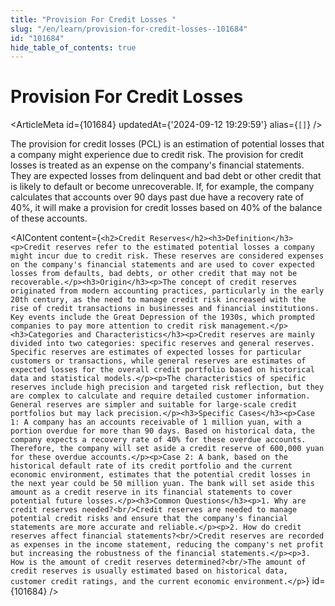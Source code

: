 ```yaml
---
title: "Provision For Credit Losses "
slug: "/en/learn/provision-for-credit-losses--101684"
id: "101684"
hide_table_of_contents: true
---
```



# Provision For Credit Losses 

<ArticleMeta id={101684} updatedAt={'2024-09-12 19:29:59'} alias={`[]`} />
<div className='border-solid border-b border-t-0 my-4 border-[var(--ifm-color-gray-300)]' />

The provision for credit losses (PCL) is an estimation of potential losses that a company might experience due to credit risk. The provision for credit losses is treated as an expense on the company's financial statements. They are expected losses from delinquent and bad debt or other credit that is likely to default or become unrecoverable. If, for example, the company calculates that accounts over 90 days past due have a recovery rate of 40%, it will make a provision for credit losses based on 40% of the balance of these accounts.

<AIContent content={`<h2>Credit Reserves</h2><h3>Definition</h3><p>Credit reserves refer to the estimated potential losses a company might incur due to credit risk. These reserves are considered expenses on the company's financial statements and are used to cover expected losses from defaults, bad debts, or other credit that may not be recoverable.</p><h3>Origin</h3><p>The concept of credit reserves originated from modern accounting practices, particularly in the early 20th century, as the need to manage credit risk increased with the rise of credit transactions in businesses and financial institutions. Key events include the Great Depression of the 1930s, which prompted companies to pay more attention to credit risk management.</p><h3>Categories and Characteristics</h3><p>Credit reserves are mainly divided into two categories: specific reserves and general reserves. Specific reserves are estimates of expected losses for particular customers or transactions, while general reserves are estimates of expected losses for the overall credit portfolio based on historical data and statistical models.</p><p>The characteristics of specific reserves include high precision and targeted risk reflection, but they are complex to calculate and require detailed customer information. General reserves are simpler and suitable for large-scale credit portfolios but may lack precision.</p><h3>Specific Cases</h3><p>Case 1: A company has an accounts receivable of 1 million yuan, with a portion overdue for more than 90 days. Based on historical data, the company expects a recovery rate of 40% for these overdue accounts. Therefore, the company will set aside a credit reserve of 600,000 yuan for these overdue accounts.</p><p>Case 2: A bank, based on the historical default rate of its credit portfolio and the current economic environment, estimates that the potential credit losses in the next year could be 50 million yuan. The bank will set aside this amount as a credit reserve in its financial statements to cover potential future losses.</p><h3>Common Questions</h3><p>1. Why are credit reserves needed?<br/>Credit reserves are needed to manage potential credit risks and ensure that the company's financial statements are more accurate and reliable.</p><p>2. How do credit reserves affect financial statements?<br/>Credit reserves are recorded as expenses in the income statement, reducing the company's net profit but increasing the robustness of the financial statements.</p><p>3. How is the amount of credit reserves determined?<br/>The amount of credit reserves is usually estimated based on historical data, customer credit ratings, and the current economic environment.</p>`} id={101684} />
